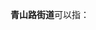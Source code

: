 '''青山路街道'''可以指：
{{PRC admin/disambig|15/02/04/006/000|36/01/11/001/000|61/08/02/002/000}}
{{disambig|cat=五字乡级行政区划-街道名消歧义}}
